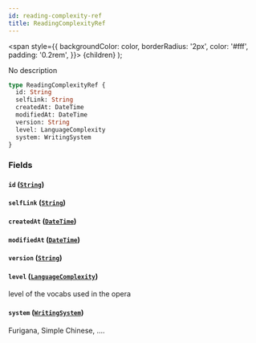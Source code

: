 ```yaml
---
id: reading-complexity-ref
title: ReadingComplexityRef
---
```


<span
style={{
      backgroundColor: color,
      borderRadius: '2px',
      color: '#fff',
      padding: '0.2rem',
    }}>
{children}
</span>
);

No description

```graphql
type ReadingComplexityRef {
  id: String
  selfLink: String
  createdAt: DateTime
  modifiedAt: DateTime
  version: String
  level: LanguageComplexity
  system: WritingSystem
}
```

### Fields

#### `id` ([`String`](/docs/schema/scalars/string))

#### `selfLink` ([`String`](/docs/schema/scalars/string))

#### `createdAt` ([`DateTime`](/docs/schema/scalars/date-time))

#### `modifiedAt` ([`DateTime`](/docs/schema/scalars/date-time))

#### `version` ([`String`](/docs/schema/scalars/string))

#### `level` ([`LanguageComplexity`](/docs/schema/enums/language-complexity))

level of the vocabs used in the opera

#### `system` ([`WritingSystem`](/docs/schema/enums/writing-system))

Furigana, Simple Chinese, ....
